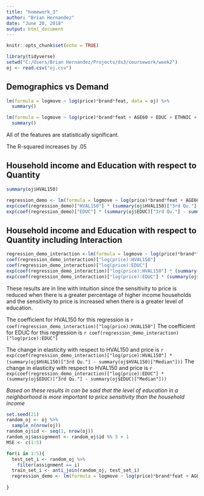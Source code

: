 ```yaml
---
title: "homework_3"
author: "Brian Hernandez"
date: "June 20, 2018"
output: html_document
---
```


```r
knitr::opts_chunk$set(echo = TRUE)

library(tidyverse)
setwd("C:/Users/Brian Hernandez/Projects/ds3/coursework/week2")
oj <- read.csv("oj.csv")

```

## Demographics vs Demand

```r

lm(formula = logmove ~ log(price)*brand*feat, data = oj) %>% 
  summary()

lm(formula = logmove ~ log(price)*brand*feat + AGE60 + EDUC + ETHNIC + INCOME + HHLARGE + WORKWOM + HVAL150, data = oj) %>% 
  summary()

```
All of the features are statistically significant.

The R-squared increases by .05

## Household income and Education with respect to Quantity

``` r

summary(oj$HVAL150)

regression_demo <- lm(formula = logmove ~ log(price)*brand*feat + AGE60 + EDUC + ETHNIC + INCOME + HHLARGE + WORKWOM + HVAL150, data = oj)
exp(coef(regression_demo)["HVAL150"] * (summary(oj$HVAL150)["3rd Qu."] - summary(oj$HVAL150)["Median"]))
exp(coef(regression_demo)["EDUC"] * (summary(oj$EDUC)["3rd Qu."] - summary(oj$EDUC)["Median"]))

```

## Household income and Education with respect to Quantity including Interaction

``` r

regression_demo_interaction <-lm(formula = logmove ~ log(price)*brand*feat + AGE60 + ETHNIC + INCOME + HHLARGE + WORKWOM + log(price)*HVAL150 + log(price)*EDUC, data = oj)
coef(regression_demo_interaction)["log(price):HVAL150"]
coef(regression_demo_interaction)["log(price):EDUC"]
exp(coef(regression_demo_interaction)["log(price):HVAL150"] * (summary(oj$HVAL150)["3rd Qu."] - summary(oj$HVAL150)["Median"]))
exp(coef(regression_demo_interaction)["log(price):EDUC"] * (summary(oj$EDUC)["3rd Qu."] - summary(oj$EDUC)["Median"]))

```

These results are in line with intuition since the sensitivity to price is reduced when there is a greater percentage of higher income households and the sensitivity to price is increased when there is a greater level of education.

The coefficient for HVAL150 for this regression is `r coef(regression_demo_interaction)["log(price):HVAL150"]`
The coefficient for EDUC for this regression is `r coef(regression_demo_interaction)["log(price):EDUC"]`

The change in elasticity with respect to HVAL150 and price is `r exp(coef(regression_demo_interaction)["log(price):HVAL150"] * (summary(oj$HVAL150)["3rd Qu."] - summary(oj$HVAL150)["Median"]))`
The change in elasticity with respect to HVAL150 and price is `r exp(coef(regression_demo_interaction)["log(price):EDUC"] * (summary(oj$EDUC)["3rd Qu."] - summary(oj$EDUC)["Median"]))`

*Based on these results in can be said that the level of education in a neighborhood is more important to price sensitivity than the household income*

``` r

set.seed(21)
random_oj <- oj %>%
  sample_n(nrow(oj))
random_oj$id <- seq(1, nrow(oj))
random_oj$assignment <- random_oj$id %% 5 + 1
MSE <- c(1:5)

for(i in 1:5){
  test_set_i <- random_oj %>%
    filter(assignment == i)
  train_set_i <- anti_join(random_oj, test_set_i)
  regression_demo <- lm(formula = logmove ~ log(price)*brand*feat + AGE60 + EDUC + ETHNIC + INCOME + HHLARGE + WORKWOM + HVAL150, data = train_set_i)
  
}


```